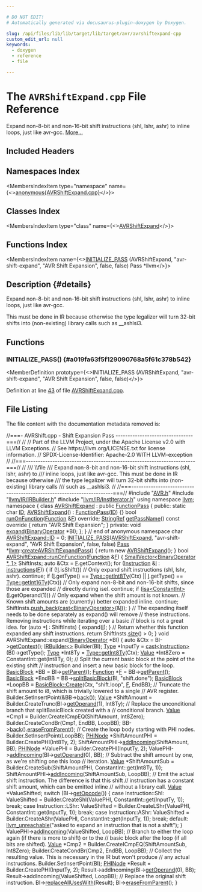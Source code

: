 ```yaml
---

# DO NOT EDIT!
# Automatically generated via docusaurus-plugin-doxygen by Doxygen.

slug: /api/files/lib/lib/target/lib/target/avr/avrshiftexpand-cpp
custom_edit_url: null
keywords:
  - doxygen
  - reference
  - file

---
```





# The `AVRShiftExpand.cpp` File Reference

<DoxygenPage pluginConfig={pluginConfig}>

Expand non-8-bit and non-16-bit shift instructions (shl, lshr, ashr) to inline loops, just like avr-gcc. <a href="#details">More...</a>

## Included Headers

<IncludesList>
<IncludesListItem
  filePath="AVR.h"
  permalink="/docs/api/files/lib/lib/target/lib/target/avr/avr-h"
  isLocal="true" />
<IncludesListItem
  filePath="llvm/IR/IRBuilder.h"
  permalink="/docs/api/files/include/include/llvm/include/llvm/ir/irbuilder-h"
  isLocal="true" />
<IncludesListItem
  filePath="llvm/IR/InstIterator.h"
  permalink="/docs/api/files/include/include/llvm/include/llvm/ir/institerator-h"
  isLocal="true" />
</IncludesList>

## Namespaces Index

<MembersIndex>

<MembersIndexItem
  type="namespace"
  name={<><a href="/docs/api/namespaces/anonymous-avrshiftexpand-cpp-">anonymous&#123;AVRShiftExpand.cpp&#125;</a></>}>
</MembersIndexItem>

</MembersIndex>

## Classes Index

<MembersIndex>

<MembersIndexItem
  type="class"
  name={<><a href="/docs/api/classes/anonymous-namespace-avrshiftexpand-cpp-/avrshiftexpand">AVRShiftExpand</a></>}>
</MembersIndexItem>

</MembersIndex>

## Functions Index

<MembersIndex>

<MembersIndexItem
  name={<><a href="#a019fa63f5f129090768a5f61c378b542">INITIALIZE&#95;PASS</a> (AVRShiftExpand, &quot;avr-shift-expand&quot;, &quot;AVR Shift Expansion&quot;, false, false) Pass &#42;llvm</>}>
</MembersIndexItem>

</MembersIndex>

## Description {#details}

Expand non-8-bit and non-16-bit shift instructions (shl, lshr, ashr) to inline loops, just like avr-gcc.

This must be done in IR because otherwise the type legalizer will turn 32-bit shifts into (non-existing) library calls such as &#95;&#95;ashlsi3.

<SectionDefinition>

## Functions

### INITIALIZE&#95;PASS() {#a019fa63f5f129090768a5f61c378b542}

<MemberDefinition
  prototype={<>INITIALIZE&#95;PASS (AVRShiftExpand, &quot;avr-shift-expand&quot;, &quot;AVR Shift Expansion&quot;, false, false)</>}>

Definition at line <a href="#l00043">43</a> of file <a href="/docs/api/files/lib/lib/target/lib/target/avr/avrshiftexpand-cpp">AVRShiftExpand.cpp</a>.
</MemberDefinition>

</SectionDefinition>

## File Listing

The file content with the documentation metadata removed is:

<ProgramListing>

<Link id="l00001" /><CodeLine lineNumber="1"><span class="doxyHighlightComment">//===- AVRShift.cpp - Shift Expansion Pass --------------------------------===//</span></CodeLine>
<Link id="l00002" /><CodeLine lineNumber="2"><span class="doxyHighlightComment">//</span></CodeLine>
<Link id="l00003" /><CodeLine lineNumber="3"><span class="doxyHighlightComment">// Part of the LLVM Project, under the Apache License v2.0 with LLVM Exceptions.</span></CodeLine>
<Link id="l00004" /><CodeLine lineNumber="4"><span class="doxyHighlightComment">// See https://llvm.org/LICENSE.txt for license information.</span></CodeLine>
<Link id="l00005" /><CodeLine lineNumber="5"><span class="doxyHighlightComment">// SPDX-License-Identifier: Apache-2.0 WITH LLVM-exception</span></CodeLine>
<Link id="l00006" /><CodeLine lineNumber="6"><span class="doxyHighlightComment">//</span></CodeLine>
<Link id="l00007" /><CodeLine lineNumber="7"><span class="doxyHighlightComment">//===----------------------------------------------------------------------===//</span></CodeLine>
<Link id="l00008" /><CodeLine lineNumber="8"><span class="doxyHighlightComment">//</span></CodeLine>
<Link id="l00009" /><CodeLine lineNumber="9"><span class="doxyHighlightComment">/// \\file</span></CodeLine>
<Link id="l00010" /><CodeLine lineNumber="10"><span class="doxyHighlightComment">/// Expand non-8-bit and non-16-bit shift instructions (shl, lshr, ashr) to</span></CodeLine>
<Link id="l00011" /><CodeLine lineNumber="11"><span class="doxyHighlightComment">/// inline loops, just like avr-gcc. This must be done in IR because otherwise</span></CodeLine>
<Link id="l00012" /><CodeLine lineNumber="12"><span class="doxyHighlightComment">/// the type legalizer will turn 32-bit shifts into (non-existing) library calls</span></CodeLine>
<Link id="l00013" /><CodeLine lineNumber="13"><span class="doxyHighlightComment">/// such as &#95;&#95;ashlsi3.</span></CodeLine>
<Link id="l00014" /><CodeLine lineNumber="14"><span class="doxyHighlightComment">//</span></CodeLine>
<Link id="l00015" /><CodeLine lineNumber="15"><span class="doxyHighlightComment">//===----------------------------------------------------------------------===//</span></CodeLine>
<Link id="l00016" /><CodeLine lineNumber="16"></CodeLine>
<Link id="l00017" /><CodeLine lineNumber="17"><span class="doxyHighlightPreprocessor">#include &quot;<a href="/docs/api/files/lib/lib/target/lib/target/avr/avr-h">AVR.h</a>&quot;</span></CodeLine>
<Link id="l00018" /><CodeLine lineNumber="18"><span class="doxyHighlightPreprocessor">#include &quot;<a href="/docs/api/files/include/include/llvm/include/llvm/ir/irbuilder-h">llvm/IR/IRBuilder.h</a>&quot;</span></CodeLine>
<Link id="l00019" /><CodeLine lineNumber="19"><span class="doxyHighlightPreprocessor">#include &quot;<a href="/docs/api/files/include/include/llvm/include/llvm/ir/institerator-h">llvm/IR/InstIterator.h</a>&quot;</span></CodeLine>
<Link id="l00020" /><CodeLine lineNumber="20"></CodeLine>
<Link id="l00021" /><CodeLine lineNumber="21"><span class="doxyHighlightKeyword">using namespace </span><span class="doxyHighlight"><a href="/docs/api/namespaces/llvm">llvm</a>;</span></CodeLine>
<Link id="l00022" /><CodeLine lineNumber="22"></CodeLine>
<Link id="l00023" /><CodeLine lineNumber="23" lineLink="/docs/api/namespaces/anonymous-avrshiftexpand-cpp-"><span class="doxyHighlightKeyword">namespace </span><span class="doxyHighlight">&#123;</span></CodeLine>
<Link id="l00024" /><CodeLine lineNumber="24"></CodeLine>
<Link id="l00025" /><CodeLine lineNumber="25" lineLink="/docs/api/classes/anonymous-namespace-avrshiftexpand-cpp-/avrshiftexpand"><span class="doxyHighlightKeyword">class </span><span class="doxyHighlight"><a href="/docs/api/classes/anonymous-namespace-avrshiftexpand-cpp-/avrshiftexpand/#ade77a8b46e142e40fa32217135924bc1">AVRShiftExpand</a> : </span><span class="doxyHighlightKeyword">public</span><span class="doxyHighlight"> <a href="/docs/api/classes/llvm/functionpass/#a7691d83e3561f781cae4ce4a01bdfa93">FunctionPass</a> &#123;</span></CodeLine>
<Link id="l00026" /><CodeLine lineNumber="26"><span class="doxyHighlightKeyword">public</span><span class="doxyHighlight">:</span></CodeLine>
<Link id="l00027" /><CodeLine lineNumber="27" lineLink="/docs/api/classes/anonymous-namespace-avrshiftexpand-cpp-/avrshiftexpand/#ade0d9abd7509246794db8dda58347e51"><span class="doxyHighlight">  </span><span class="doxyHighlightKeyword">static</span><span class="doxyHighlight"> </span><span class="doxyHighlightKeywordType">char</span><span class="doxyHighlight"> <a href="/docs/api/classes/anonymous-namespace-avrshiftexpand-cpp-/avrshiftexpand/#ade0d9abd7509246794db8dda58347e51">ID</a>;</span></CodeLine>
<Link id="l00028" /><CodeLine lineNumber="28"></CodeLine>
<Link id="l00029" /><CodeLine lineNumber="29" lineLink="/docs/api/classes/anonymous-namespace-avrshiftexpand-cpp-/avrshiftexpand/#ade77a8b46e142e40fa32217135924bc1"><span class="doxyHighlight">  <a href="/docs/api/classes/anonymous-namespace-avrshiftexpand-cpp-/avrshiftexpand/#ade77a8b46e142e40fa32217135924bc1">AVRShiftExpand</a>() : <a href="/docs/api/classes/llvm/functionpass/#a7691d83e3561f781cae4ce4a01bdfa93">FunctionPass</a>(<a href="/docs/api/classes/anonymous-namespace-avrshiftexpand-cpp-/avrshiftexpand/#ade0d9abd7509246794db8dda58347e51">ID</a>) &#123;&#125;</span></CodeLine>
<Link id="l00030" /><CodeLine lineNumber="30"></CodeLine>
<Link id="l00031" /><CodeLine lineNumber="31"><span class="doxyHighlight">  </span><span class="doxyHighlightKeywordType">bool</span><span class="doxyHighlight"> <a href="/docs/api/files/lib/lib/transforms/lib/transforms/utils/entryexitinstrumenter-cpp/#a3985f1f39349428d17f0d2b81ebc6349">runOnFunction</a>(<a href="/docs/api/classes/llvm/function">Function</a> &amp;<a href="/docs/api/files/lib/lib/support/md5-cpp/#a96d73bbd7af15cb1fc38c3f4a3bd82e9">F</a>) </span><span class="doxyHighlightKeyword">override</span><span class="doxyHighlight">;</span></CodeLine>
<Link id="l00032" /><CodeLine lineNumber="32"></CodeLine>
<Link id="l00033" /><CodeLine lineNumber="33" lineLink="/docs/api/classes/anonymous-namespace-avrshiftexpand-cpp-/avrshiftexpand/#a09693f5eb1959958f3ed3c6dce786dbb"><span class="doxyHighlight">  <a href="/docs/api/classes/llvm/stringref">StringRef</a> <a href="/docs/api/classes/anonymous-namespace-avrshiftexpand-cpp-/avrshiftexpand/#a09693f5eb1959958f3ed3c6dce786dbb">getPassName</a>()</span><span class="doxyHighlightKeyword"> const override </span><span class="doxyHighlight">&#123; </span><span class="doxyHighlightKeywordFlow">return</span><span class="doxyHighlight"> </span><span class="doxyHighlightStringLiteral">&quot;AVR Shift Expansion&quot;</span><span class="doxyHighlight">; &#125;</span></CodeLine>
<Link id="l00034" /><CodeLine lineNumber="34"></CodeLine>
<Link id="l00035" /><CodeLine lineNumber="35"><span class="doxyHighlightKeyword">private</span><span class="doxyHighlight">:</span></CodeLine>
<Link id="l00036" /><CodeLine lineNumber="36"><span class="doxyHighlight">  </span><span class="doxyHighlightKeywordType">void</span><span class="doxyHighlight"> <a href="/docs/api/files/lib/lib/support/globpattern-cpp/#a80bc10e949d0743241f5cdc2c75de52a">expand</a>(<a href="/docs/api/classes/llvm/binaryoperator">BinaryOperator</a> &#42;BI);</span></CodeLine>
<Link id="l00037" /><CodeLine lineNumber="37"><span class="doxyHighlight">&#125;;</span></CodeLine>
<Link id="l00038" /><CodeLine lineNumber="38"></CodeLine>
<Link id="l00039" /><CodeLine lineNumber="39"><span class="doxyHighlight">&#125; </span><span class="doxyHighlightComment">// end of anonymous namespace</span></CodeLine>
<Link id="l00040" /><CodeLine lineNumber="40"></CodeLine>
<Link id="l00041" /><CodeLine lineNumber="41"><span class="doxyHighlightKeywordType">char</span><span class="doxyHighlight"> <a href="/docs/api/classes/anonymous-namespace-avrshiftexpand-cpp-/avrshiftexpand/#ade0d9abd7509246794db8dda58347e51">AVRShiftExpand::ID</a> = 0;</span></CodeLine>
<Link id="l00042" /><CodeLine lineNumber="42"></CodeLine>
<Link id="l00043" /><CodeLine lineNumber="43" lineLink="#a019fa63f5f129090768a5f61c378b542"><span class="doxyHighlight"><a href="/docs/api/files/include/include/llvm/passsupport-h/#af807c9595d50b45c0008924c4679c85c">INITIALIZE&#95;PASS</a>(<a href="/docs/api/classes/anonymous-namespace-avrshiftexpand-cpp-/avrshiftexpand/#ade77a8b46e142e40fa32217135924bc1">AVRShiftExpand</a>, </span><span class="doxyHighlightStringLiteral">&quot;avr-shift-expand&quot;</span><span class="doxyHighlight">, </span><span class="doxyHighlightStringLiteral">&quot;AVR Shift Expansion&quot;</span><span class="doxyHighlight">,</span></CodeLine>
<Link id="l00044" /><CodeLine lineNumber="44"><span class="doxyHighlight">                </span><span class="doxyHighlightKeyword">false</span><span class="doxyHighlight">, </span><span class="doxyHighlightKeyword">false</span><span class="doxyHighlight">)</span></CodeLine>
<Link id="l00045" /><CodeLine lineNumber="45"></CodeLine>
<Link id="l00046" /><CodeLine lineNumber="46"><span class="doxyHighlight"><a href="/docs/api/classes/llvm/pass">Pass</a> &#42;<a href="/docs/api/namespaces/llvm">llvm</a>::<a href="/docs/api/namespaces/llvm/#a9a2d9afb701bf1905a497e1e1977e9df">createAVRShiftExpandPass</a>() &#123; </span><span class="doxyHighlightKeywordFlow">return</span><span class="doxyHighlight"> </span><span class="doxyHighlightKeyword">new</span><span class="doxyHighlight"> <a href="/docs/api/classes/anonymous-namespace-avrshiftexpand-cpp-/avrshiftexpand/#ade77a8b46e142e40fa32217135924bc1">AVRShiftExpand</a>(); &#125;</span></CodeLine>
<Link id="l00047" /><CodeLine lineNumber="47"></CodeLine>
<Link id="l00048" /><CodeLine lineNumber="48" lineLink="/docs/api/classes/anonymous-namespace-avrshiftexpand-cpp-/avrshiftexpand/#a25192a5e79d3f5ef39a4b3d4a7da9fd9"><span class="doxyHighlightKeywordType">bool</span><span class="doxyHighlight"> <a href="/docs/api/classes/anonymous-namespace-avrshiftexpand-cpp-/avrshiftexpand/#a25192a5e79d3f5ef39a4b3d4a7da9fd9">AVRShiftExpand::runOnFunction</a>(<a href="/docs/api/classes/llvm/function">Function</a> &amp;<a href="/docs/api/files/lib/lib/support/md5-cpp/#a96d73bbd7af15cb1fc38c3f4a3bd82e9">F</a>) &#123;</span></CodeLine>
<Link id="l00049" /><CodeLine lineNumber="49"><span class="doxyHighlight">  <a href="/docs/api/classes/llvm/smallvector">SmallVector&lt;BinaryOperator &#42;, 1&gt;</a> ShiftInsts;</span></CodeLine>
<Link id="l00050" /><CodeLine lineNumber="50"><span class="doxyHighlight">  </span><span class="doxyHighlightKeyword">auto</span><span class="doxyHighlight"> &amp;Ctx = <a href="/docs/api/files/lib/lib/support/md5-cpp/#a96d73bbd7af15cb1fc38c3f4a3bd82e9">F</a>.getContext();</span></CodeLine>
<Link id="l00051" /><CodeLine lineNumber="51"><span class="doxyHighlight">  </span><span class="doxyHighlightKeywordFlow">for</span><span class="doxyHighlight"> (<a href="/docs/api/classes/llvm/instruction">Instruction</a> &amp;<a href="/docs/api/files/lib/lib/support/md5-cpp/#ac0eafdc9ee161b71e7af98af736952fd">I</a> : <a href="/docs/api/files/lib/lib/codegen/atomicexpandpass-cpp/#a1bcc06b1cb86bd0ea08f33323190bdaa">instructions</a>(<a href="/docs/api/files/lib/lib/support/md5-cpp/#a96d73bbd7af15cb1fc38c3f4a3bd82e9">F</a>)) &#123;</span></CodeLine>
<Link id="l00052" /><CodeLine lineNumber="52"><span class="doxyHighlight">    </span><span class="doxyHighlightKeywordFlow">if</span><span class="doxyHighlight"> (!<a href="/docs/api/files/lib/lib/support/md5-cpp/#ac0eafdc9ee161b71e7af98af736952fd">I</a>.isShift())</span></CodeLine>
<Link id="l00053" /><CodeLine lineNumber="53"><span class="doxyHighlight">      </span><span class="doxyHighlightComment">// Only expand shift instructions (shl, lshr, ashr).</span></CodeLine>
<Link id="l00054" /><CodeLine lineNumber="54"><span class="doxyHighlight">      </span><span class="doxyHighlightKeywordFlow">continue</span><span class="doxyHighlight">;</span></CodeLine>
<Link id="l00055" /><CodeLine lineNumber="55"><span class="doxyHighlight">    </span><span class="doxyHighlightKeywordFlow">if</span><span class="doxyHighlight"> (<a href="/docs/api/files/lib/lib/support/md5-cpp/#ac0eafdc9ee161b71e7af98af736952fd">I</a>.getType() == <a href="/docs/api/classes/llvm/type/#a7ba5de75f50bb4a4ba920698edf39b28">Type::getInt8Ty</a>(Ctx) || <a href="/docs/api/files/lib/lib/support/md5-cpp/#ac0eafdc9ee161b71e7af98af736952fd">I</a>.getType() == <a href="/docs/api/classes/llvm/type/#a87f56db834c58ca630624956ecf6972f">Type::getInt16Ty</a>(Ctx))</span></CodeLine>
<Link id="l00056" /><CodeLine lineNumber="56"><span class="doxyHighlight">      </span><span class="doxyHighlightComment">// Only expand non-8-bit and non-16-bit shifts, since those are expanded</span></CodeLine>
<Link id="l00057" /><CodeLine lineNumber="57"><span class="doxyHighlight">      </span><span class="doxyHighlightComment">// directly during isel.</span></CodeLine>
<Link id="l00058" /><CodeLine lineNumber="58"><span class="doxyHighlight">      </span><span class="doxyHighlightKeywordFlow">continue</span><span class="doxyHighlight">;</span></CodeLine>
<Link id="l00059" /><CodeLine lineNumber="59"><span class="doxyHighlight">    </span><span class="doxyHighlightKeywordFlow">if</span><span class="doxyHighlight"> (<a href="/docs/api/namespaces/llvm/#a92ca992e52dddc420f4b069cae06dfbe">isa&lt;ConstantInt&gt;</a>(<a href="/docs/api/files/lib/lib/support/md5-cpp/#ac0eafdc9ee161b71e7af98af736952fd">I</a>.getOperand(1)))</span></CodeLine>
<Link id="l00060" /><CodeLine lineNumber="60"><span class="doxyHighlight">      </span><span class="doxyHighlightComment">// Only expand when the shift amount is not known.</span></CodeLine>
<Link id="l00061" /><CodeLine lineNumber="61"><span class="doxyHighlight">      </span><span class="doxyHighlightComment">// Known shift amounts are (currently) better expanded inline.</span></CodeLine>
<Link id="l00062" /><CodeLine lineNumber="62"><span class="doxyHighlight">      </span><span class="doxyHighlightKeywordFlow">continue</span><span class="doxyHighlight">;</span></CodeLine>
<Link id="l00063" /><CodeLine lineNumber="63"><span class="doxyHighlight">    ShiftInsts.<a href="/docs/api/classes/llvm/smallvectortemplatebase/#af42bfbc067df27c19ee2fc859df58799">push&#95;back</a>(<a href="/docs/api/namespaces/llvm/#ac4fc845f5ed92de63cd4474f128f5fc5">cast&lt;BinaryOperator&gt;</a>(&amp;<a href="/docs/api/files/lib/lib/support/md5-cpp/#ac0eafdc9ee161b71e7af98af736952fd">I</a>));</span></CodeLine>
<Link id="l00064" /><CodeLine lineNumber="64"><span class="doxyHighlight">  &#125;</span></CodeLine>
<Link id="l00065" /><CodeLine lineNumber="65"></CodeLine>
<Link id="l00066" /><CodeLine lineNumber="66"><span class="doxyHighlight">  </span><span class="doxyHighlightComment">// The expanding itself needs to be done separately as expand() will remove</span></CodeLine>
<Link id="l00067" /><CodeLine lineNumber="67"><span class="doxyHighlight">  </span><span class="doxyHighlightComment">// these instructions. Removing instructions while iterating over a basic</span></CodeLine>
<Link id="l00068" /><CodeLine lineNumber="68"><span class="doxyHighlight">  </span><span class="doxyHighlightComment">// block is not a great idea.</span></CodeLine>
<Link id="l00069" /><CodeLine lineNumber="69"><span class="doxyHighlight">  </span><span class="doxyHighlightKeywordFlow">for</span><span class="doxyHighlight"> (</span><span class="doxyHighlightKeyword">auto</span><span class="doxyHighlight"> &#42;<a href="/docs/api/files/lib/lib/support/md5-cpp/#ac0eafdc9ee161b71e7af98af736952fd">I</a> : ShiftInsts) &#123;</span></CodeLine>
<Link id="l00070" /><CodeLine lineNumber="70"><span class="doxyHighlight">    expand(<a href="/docs/api/files/lib/lib/support/md5-cpp/#ac0eafdc9ee161b71e7af98af736952fd">I</a>);</span></CodeLine>
<Link id="l00071" /><CodeLine lineNumber="71"><span class="doxyHighlight">  &#125;</span></CodeLine>
<Link id="l00072" /><CodeLine lineNumber="72"></CodeLine>
<Link id="l00073" /><CodeLine lineNumber="73"><span class="doxyHighlight">  </span><span class="doxyHighlightComment">// Return whether this function expanded any shift instructions.</span></CodeLine>
<Link id="l00074" /><CodeLine lineNumber="74"><span class="doxyHighlight">  </span><span class="doxyHighlightKeywordFlow">return</span><span class="doxyHighlight"> ShiftInsts.<a href="/docs/api/classes/llvm/smallvectortemplatecommon/#a1c479a8c434377c2b8cb056bdfdfc201">size</a>() &gt; 0;</span></CodeLine>
<Link id="l00075" /><CodeLine lineNumber="75"><span class="doxyHighlight">&#125;</span></CodeLine>
<Link id="l00076" /><CodeLine lineNumber="76"></CodeLine>
<Link id="l00077" /><CodeLine lineNumber="77"><span class="doxyHighlightKeywordType">void</span><span class="doxyHighlight"> AVRShiftExpand::expand(<a href="/docs/api/classes/llvm/binaryoperator">BinaryOperator</a> &#42;BI) &#123;</span></CodeLine>
<Link id="l00078" /><CodeLine lineNumber="78"><span class="doxyHighlight">  </span><span class="doxyHighlightKeyword">auto</span><span class="doxyHighlight"> &amp;Ctx = BI-&gt;<a href="/docs/api/classes/llvm/value/#ab3fc0225d8aaf8434026c3573f961f2c">getContext</a>();</span></CodeLine>
<Link id="l00079" /><CodeLine lineNumber="79"><span class="doxyHighlight">  <a href="/docs/api/classes/llvm/irbuilder">IRBuilder&lt;&gt;</a> Builder(BI);</span></CodeLine>
<Link id="l00080" /><CodeLine lineNumber="80"><span class="doxyHighlight">  <a href="/docs/api/classes/llvm/type">Type</a> &#42;InputTy = <a href="/docs/api/namespaces/llvm/#ac4fc845f5ed92de63cd4474f128f5fc5">cast&lt;Instruction&gt;</a>(BI)-&gt;getType();</span></CodeLine>
<Link id="l00081" /><CodeLine lineNumber="81"><span class="doxyHighlight">  <a href="/docs/api/classes/llvm/type">Type</a> &#42;Int8Ty = <a href="/docs/api/classes/llvm/type/#a7ba5de75f50bb4a4ba920698edf39b28">Type::getInt8Ty</a>(Ctx);</span></CodeLine>
<Link id="l00082" /><CodeLine lineNumber="82"><span class="doxyHighlight">  <a href="/docs/api/classes/llvm/value">Value</a> &#42;Int8Zero = ConstantInt::get(Int8Ty, 0);</span></CodeLine>
<Link id="l00083" /><CodeLine lineNumber="83"></CodeLine>
<Link id="l00084" /><CodeLine lineNumber="84"><span class="doxyHighlight">  </span><span class="doxyHighlightComment">// Split the current basic block at the point of the existing shift</span></CodeLine>
<Link id="l00085" /><CodeLine lineNumber="85"><span class="doxyHighlight">  </span><span class="doxyHighlightComment">// instruction and insert a new basic block for the loop.</span></CodeLine>
<Link id="l00086" /><CodeLine lineNumber="86"><span class="doxyHighlight">  <a href="/docs/api/classes/llvm/basicblock">BasicBlock</a> &#42;BB = BI-&gt;<a href="/docs/api/classes/llvm/ilist-detail/node-parent-access/#a7e19e7508415378ad9523e0339b23e22">getParent</a>();</span></CodeLine>
<Link id="l00087" /><CodeLine lineNumber="87"><span class="doxyHighlight">  <a href="/docs/api/classes/llvm/function">Function</a> &#42;<a href="/docs/api/files/lib/lib/support/md5-cpp/#a96d73bbd7af15cb1fc38c3f4a3bd82e9">F</a> = BB-&gt;<a href="/docs/api/classes/llvm/basicblock/#a1b4bf7c97cdc8159fd73d48063f0b250">getParent</a>();</span></CodeLine>
<Link id="l00088" /><CodeLine lineNumber="88"><span class="doxyHighlight">  <a href="/docs/api/classes/llvm/basicblock">BasicBlock</a> &#42;EndBB = BB-&gt;<a href="/docs/api/classes/llvm/basicblock/#a52c990590792c91dd20b6d45acebe359">splitBasicBlock</a>(BI, </span><span class="doxyHighlightStringLiteral">&quot;shift.done&quot;</span><span class="doxyHighlight">);</span></CodeLine>
<Link id="l00089" /><CodeLine lineNumber="89"><span class="doxyHighlight">  <a href="/docs/api/classes/llvm/basicblock">BasicBlock</a> &#42;LoopBB = <a href="/docs/api/classes/llvm/basicblock/#a4a5b798214be930cf8e133c032ba0129">BasicBlock::Create</a>(Ctx, </span><span class="doxyHighlightStringLiteral">&quot;shift.loop&quot;</span><span class="doxyHighlight">, <a href="/docs/api/files/lib/lib/support/md5-cpp/#a96d73bbd7af15cb1fc38c3f4a3bd82e9">F</a>, EndBB);</span></CodeLine>
<Link id="l00090" /><CodeLine lineNumber="90"></CodeLine>
<Link id="l00091" /><CodeLine lineNumber="91"><span class="doxyHighlight">  </span><span class="doxyHighlightComment">// Truncate the shift amount to i8, which is trivially lowered to a single</span></CodeLine>
<Link id="l00092" /><CodeLine lineNumber="92"><span class="doxyHighlight">  </span><span class="doxyHighlightComment">// AVR register.</span></CodeLine>
<Link id="l00093" /><CodeLine lineNumber="93"><span class="doxyHighlight">  Builder.SetInsertPoint(&amp;BB-&gt;<a href="/docs/api/classes/llvm/basicblock/#a2d071e661a02790177ba05f62c7c27d1">back</a>());</span></CodeLine>
<Link id="l00094" /><CodeLine lineNumber="94"><span class="doxyHighlight">  <a href="/docs/api/classes/llvm/value">Value</a> &#42;ShiftAmount = Builder.CreateTrunc(BI-&gt;<a href="/docs/api/classes/llvm/user/#aa0a2cb1582d1cec317bd205085469ca1">getOperand</a>(1), Int8Ty);</span></CodeLine>
<Link id="l00095" /><CodeLine lineNumber="95"></CodeLine>
<Link id="l00096" /><CodeLine lineNumber="96"><span class="doxyHighlight">  </span><span class="doxyHighlightComment">// Replace the unconditional branch that splitBasicBlock created with a</span></CodeLine>
<Link id="l00097" /><CodeLine lineNumber="97"><span class="doxyHighlight">  </span><span class="doxyHighlightComment">// conditional branch.</span></CodeLine>
<Link id="l00098" /><CodeLine lineNumber="98"><span class="doxyHighlight">  <a href="/docs/api/classes/llvm/value">Value</a> &#42;Cmp1 = Builder.CreateICmpEQ(ShiftAmount, Int8Zero);</span></CodeLine>
<Link id="l00099" /><CodeLine lineNumber="99"><span class="doxyHighlight">  Builder.CreateCondBr(Cmp1, EndBB, LoopBB);</span></CodeLine>
<Link id="l00100" /><CodeLine lineNumber="100"><span class="doxyHighlight">  BB-&gt;<a href="/docs/api/classes/llvm/basicblock/#a2d071e661a02790177ba05f62c7c27d1">back</a>().<a href="/docs/api/classes/llvm/instruction/#a601ee49a4c4e0babf29bd1cf09036570">eraseFromParent</a>();</span></CodeLine>
<Link id="l00101" /><CodeLine lineNumber="101"></CodeLine>
<Link id="l00102" /><CodeLine lineNumber="102"><span class="doxyHighlight">  </span><span class="doxyHighlightComment">// Create the loop body starting with PHI nodes.</span></CodeLine>
<Link id="l00103" /><CodeLine lineNumber="103"><span class="doxyHighlight">  Builder.SetInsertPoint(LoopBB);</span></CodeLine>
<Link id="l00104" /><CodeLine lineNumber="104"><span class="doxyHighlight">  <a href="/docs/api/classes/llvm/phinode">PHINode</a> &#42;ShiftAmountPHI = Builder.CreatePHI(Int8Ty, 2);</span></CodeLine>
<Link id="l00105" /><CodeLine lineNumber="105"><span class="doxyHighlight">  ShiftAmountPHI-&gt;<a href="/docs/api/classes/llvm/phinode/#a089cccb6f231efee72abc76d0f9c695f">addIncoming</a>(ShiftAmount, BB);</span></CodeLine>
<Link id="l00106" /><CodeLine lineNumber="106"><span class="doxyHighlight">  <a href="/docs/api/classes/llvm/phinode">PHINode</a> &#42;ValuePHI = Builder.CreatePHI(InputTy, 2);</span></CodeLine>
<Link id="l00107" /><CodeLine lineNumber="107"><span class="doxyHighlight">  ValuePHI-&gt;<a href="/docs/api/classes/llvm/phinode/#a089cccb6f231efee72abc76d0f9c695f">addIncoming</a>(BI-&gt;<a href="/docs/api/classes/llvm/user/#aa0a2cb1582d1cec317bd205085469ca1">getOperand</a>(0), BB);</span></CodeLine>
<Link id="l00108" /><CodeLine lineNumber="108"></CodeLine>
<Link id="l00109" /><CodeLine lineNumber="109"><span class="doxyHighlight">  </span><span class="doxyHighlightComment">// Subtract the shift amount by one, as we&#39;re shifting one this loop</span></CodeLine>
<Link id="l00110" /><CodeLine lineNumber="110"><span class="doxyHighlight">  </span><span class="doxyHighlightComment">// iteration.</span></CodeLine>
<Link id="l00111" /><CodeLine lineNumber="111"><span class="doxyHighlight">  <a href="/docs/api/classes/llvm/value">Value</a> &#42;ShiftAmountSub =</span></CodeLine>
<Link id="l00112" /><CodeLine lineNumber="112"><span class="doxyHighlight">      Builder.CreateSub(ShiftAmountPHI, ConstantInt::get(Int8Ty, 1));</span></CodeLine>
<Link id="l00113" /><CodeLine lineNumber="113"><span class="doxyHighlight">  ShiftAmountPHI-&gt;<a href="/docs/api/classes/llvm/phinode/#a089cccb6f231efee72abc76d0f9c695f">addIncoming</a>(ShiftAmountSub, LoopBB);</span></CodeLine>
<Link id="l00114" /><CodeLine lineNumber="114"></CodeLine>
<Link id="l00115" /><CodeLine lineNumber="115"><span class="doxyHighlight">  </span><span class="doxyHighlightComment">// Emit the actual shift instruction. The difference is that this shift</span></CodeLine>
<Link id="l00116" /><CodeLine lineNumber="116"><span class="doxyHighlight">  </span><span class="doxyHighlightComment">// instruction has a constant shift amount, which can be emitted inline</span></CodeLine>
<Link id="l00117" /><CodeLine lineNumber="117"><span class="doxyHighlight">  </span><span class="doxyHighlightComment">// without a library call.</span></CodeLine>
<Link id="l00118" /><CodeLine lineNumber="118"><span class="doxyHighlight">  <a href="/docs/api/classes/llvm/value">Value</a> &#42;ValueShifted;</span></CodeLine>
<Link id="l00119" /><CodeLine lineNumber="119"><span class="doxyHighlight">  </span><span class="doxyHighlightKeywordFlow">switch</span><span class="doxyHighlight"> (BI-&gt;<a href="/docs/api/classes/llvm/binaryoperator/#a31bf07f3f61525486633bc1d0bbaf029">getOpcode</a>()) &#123;</span></CodeLine>
<Link id="l00120" /><CodeLine lineNumber="120"><span class="doxyHighlight">  </span><span class="doxyHighlightKeywordFlow">case</span><span class="doxyHighlight"> Instruction::Shl:</span></CodeLine>
<Link id="l00121" /><CodeLine lineNumber="121"><span class="doxyHighlight">    ValueShifted = Builder.CreateShl(ValuePHI, ConstantInt::get(InputTy, 1));</span></CodeLine>
<Link id="l00122" /><CodeLine lineNumber="122"><span class="doxyHighlight">    </span><span class="doxyHighlightKeywordFlow">break</span><span class="doxyHighlight">;</span></CodeLine>
<Link id="l00123" /><CodeLine lineNumber="123"><span class="doxyHighlight">  </span><span class="doxyHighlightKeywordFlow">case</span><span class="doxyHighlight"> Instruction::LShr:</span></CodeLine>
<Link id="l00124" /><CodeLine lineNumber="124"><span class="doxyHighlight">    ValueShifted = Builder.CreateLShr(ValuePHI, ConstantInt::get(InputTy, 1));</span></CodeLine>
<Link id="l00125" /><CodeLine lineNumber="125"><span class="doxyHighlight">    </span><span class="doxyHighlightKeywordFlow">break</span><span class="doxyHighlight">;</span></CodeLine>
<Link id="l00126" /><CodeLine lineNumber="126"><span class="doxyHighlight">  </span><span class="doxyHighlightKeywordFlow">case</span><span class="doxyHighlight"> Instruction::AShr:</span></CodeLine>
<Link id="l00127" /><CodeLine lineNumber="127"><span class="doxyHighlight">    ValueShifted = Builder.CreateAShr(ValuePHI, ConstantInt::get(InputTy, 1));</span></CodeLine>
<Link id="l00128" /><CodeLine lineNumber="128"><span class="doxyHighlight">    </span><span class="doxyHighlightKeywordFlow">break</span><span class="doxyHighlight">;</span></CodeLine>
<Link id="l00129" /><CodeLine lineNumber="129"><span class="doxyHighlight">  </span><span class="doxyHighlightKeywordFlow">default</span><span class="doxyHighlight">:</span></CodeLine>
<Link id="l00130" /><CodeLine lineNumber="130"><span class="doxyHighlight">    <a href="/docs/api/files/include/include/llvm/include/llvm/support/errorhandling-h/#ace243f5c25697a1107cce46626b3dc94">llvm&#95;unreachable</a>(</span><span class="doxyHighlightStringLiteral">&quot;asked to expand an instruction that is not a shift&quot;</span><span class="doxyHighlight">);</span></CodeLine>
<Link id="l00131" /><CodeLine lineNumber="131"><span class="doxyHighlight">  &#125;</span></CodeLine>
<Link id="l00132" /><CodeLine lineNumber="132"><span class="doxyHighlight">  ValuePHI-&gt;<a href="/docs/api/classes/llvm/phinode/#a089cccb6f231efee72abc76d0f9c695f">addIncoming</a>(ValueShifted, LoopBB);</span></CodeLine>
<Link id="l00133" /><CodeLine lineNumber="133"></CodeLine>
<Link id="l00134" /><CodeLine lineNumber="134"><span class="doxyHighlight">  </span><span class="doxyHighlightComment">// Branch to either the loop again (if there is more to shift) or to the</span></CodeLine>
<Link id="l00135" /><CodeLine lineNumber="135"><span class="doxyHighlight">  </span><span class="doxyHighlightComment">// basic block after the loop (if all bits are shifted).</span></CodeLine>
<Link id="l00136" /><CodeLine lineNumber="136"><span class="doxyHighlight">  <a href="/docs/api/classes/llvm/value">Value</a> &#42;Cmp2 = Builder.CreateICmpEQ(ShiftAmountSub, Int8Zero);</span></CodeLine>
<Link id="l00137" /><CodeLine lineNumber="137"><span class="doxyHighlight">  Builder.CreateCondBr(Cmp2, EndBB, LoopBB);</span></CodeLine>
<Link id="l00138" /><CodeLine lineNumber="138"></CodeLine>
<Link id="l00139" /><CodeLine lineNumber="139"><span class="doxyHighlight">  </span><span class="doxyHighlightComment">// Collect the resulting value. This is necessary in the IR but won&#39;t produce</span></CodeLine>
<Link id="l00140" /><CodeLine lineNumber="140"><span class="doxyHighlight">  </span><span class="doxyHighlightComment">// any actual instructions.</span></CodeLine>
<Link id="l00141" /><CodeLine lineNumber="141"><span class="doxyHighlight">  Builder.SetInsertPoint(BI);</span></CodeLine>
<Link id="l00142" /><CodeLine lineNumber="142"><span class="doxyHighlight">  <a href="/docs/api/classes/llvm/phinode">PHINode</a> &#42;Result = Builder.CreatePHI(InputTy, 2);</span></CodeLine>
<Link id="l00143" /><CodeLine lineNumber="143"><span class="doxyHighlight">  Result-&gt;addIncoming(BI-&gt;<a href="/docs/api/classes/llvm/user/#aa0a2cb1582d1cec317bd205085469ca1">getOperand</a>(0), BB);</span></CodeLine>
<Link id="l00144" /><CodeLine lineNumber="144"><span class="doxyHighlight">  Result-&gt;addIncoming(ValueShifted, LoopBB);</span></CodeLine>
<Link id="l00145" /><CodeLine lineNumber="145"></CodeLine>
<Link id="l00146" /><CodeLine lineNumber="146"><span class="doxyHighlight">  </span><span class="doxyHighlightComment">// Replace the original shift instruction.</span></CodeLine>
<Link id="l00147" /><CodeLine lineNumber="147"><span class="doxyHighlight">  BI-&gt;<a href="/docs/api/classes/llvm/value/#a3ab5fc45117b450e8bb04e564cb6e5f2">replaceAllUsesWith</a>(Result);</span></CodeLine>
<Link id="l00148" /><CodeLine lineNumber="148"><span class="doxyHighlight">  BI-&gt;<a href="/docs/api/classes/llvm/instruction/#a601ee49a4c4e0babf29bd1cf09036570">eraseFromParent</a>();</span></CodeLine>
<Link id="l00149" /><CodeLine lineNumber="149"><span class="doxyHighlight">&#125;</span></CodeLine>

</ProgramListing>


</DoxygenPage>
